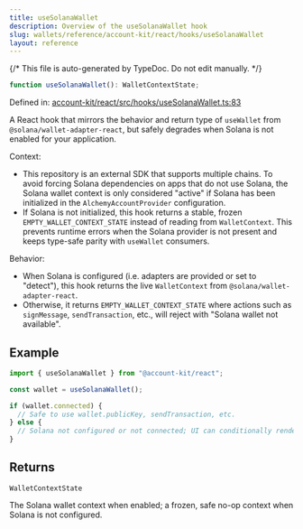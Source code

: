 ```yaml
---
title: useSolanaWallet
description: Overview of the useSolanaWallet hook
slug: wallets/reference/account-kit/react/hooks/useSolanaWallet
layout: reference
---
```


{/* This file is auto-generated by TypeDoc. Do not edit manually. */}

```ts
function useSolanaWallet(): WalletContextState;
```

Defined in: [account-kit/react/src/hooks/useSolanaWallet.ts:83](https://github.com/alchemyplatform/aa-sdk/blob/0cc60e9f694c242d91befdaa2f26cdec3ee389c5/account-kit/react/src/hooks/useSolanaWallet.ts#L83)

A React hook that mirrors the behavior and return type of
`useWallet` from `@solana/wallet-adapter-react`, but safely degrades when
Solana is not enabled for your application.

Context:

- This repository is an external SDK that supports multiple chains. To avoid
  forcing Solana dependencies on apps that do not use Solana, the Solana
  wallet context is only considered "active" if Solana has been initialized
  in the `AlchemyAccountProvider` configuration.
- If Solana is not initialized, this hook returns a stable, frozen
  `EMPTY_WALLET_CONTEXT_STATE` instead of reading from `WalletContext`. This
  prevents runtime errors when the Solana provider is not present and keeps
  type-safe parity with `useWallet` consumers.

Behavior:

- When Solana is configured (i.e. adapters are provided or set to "detect"),
  this hook returns the live `WalletContext` from
  `@solana/wallet-adapter-react`.
- Otherwise, it returns `EMPTY_WALLET_CONTEXT_STATE` where actions such as
  `signMessage`, `sendTransaction`, etc., will reject with
  "Solana wallet not available".

## Example

```ts twoslash
import { useSolanaWallet } from "@account-kit/react";

const wallet = useSolanaWallet();

if (wallet.connected) {
  // Safe to use wallet.publicKey, sendTransaction, etc.
} else {
  // Solana not configured or not connected; UI can conditionally render.
}
```

## Returns

`WalletContextState`

The Solana wallet context when enabled; a
frozen, safe no-op context when Solana is not configured.
